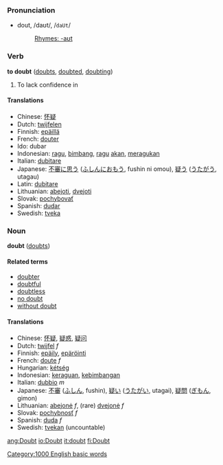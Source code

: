 ===Pronunciation===
*dout, /daʊt/, /<tt>daUt</tt>/
*:[[Rhymes:English:-aʊt|Rhymes: -aʊt]]

=== Verb ===
'''to doubt''' ([[doubts]], [[doubted]], [[doubting]])
# To lack confidence in

==== Translations ====
*Chinese: [[怀疑]]
*Dutch: [[twijfelen]]
*Finnish: [[epäillä]]
*French: [[douter]]
*Ido: dubar
*Indonesian: [[ragu]], [[bimbang]], [[ragu]] [[akan]], [[ragu|meragukan]]
*Italian: [[dubitare]]
*Japanese: [[不審]]に[[思う]] ([[ふしん]]に[[おもう]], fushin ni omou), [[疑う]] ([[うたがう]], utagau)
*Latin: [[dubitare]]
*Lithuanian: [[abejoti]], [[dvejoti]]
*Slovak: [[pochybovať]]
*Spanish: [[dudar]]
*Swedish: [[tveka]]

=== Noun ===
'''doubt''' ([[doubts]])

====Related terms====
*[[doubter]]
*[[doubtful]]
*[[doubtless]]
*[[no doubt]]
*[[without doubt]]

==== Translations ====
*Chinese: [[怀疑]], [[疑惑]], [[疑问]]
*Dutch: [[twijfel]] ''f''
*Finnish: [[epäily]], [[epäröinti]]
*French: [[doute]] ''f''
*Hungarian: [[kétség]]
*Indonesian: [[ragu|keraguan]], [[bimbang|kebimbangan]]
*Italian: [[dubbio]] ''m''
*Japanese: [[不審]] ([[ふしん]], fushin), [[疑い]] ([[うたがい]], utagai), [[疑問]] ([[ぎもん]], gimon)
*Lithuanian: [[abejonė]] ''f'',  (rare) [[dvejonė]] ''f''
*Slovak: [[pochybnosť]] ''f''
*Spanish: [[duda]] ''f''
*Swedish: [[tvekan]] (uncountable)

[[Category:1000 English basic words]]

[[ang:Doubt]]
[[io:Doubt]]
[[it:doubt]]
[[fi:Doubt]]